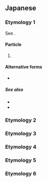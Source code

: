 {{also|がい}}
==Japanese==

===Etymology 1===
See {{m|ja|[[い#Etymology_2|い]]|tr=i}}.

====Particle====
{{ja-pos|particle}}

# {{lb|ja|familiar|men's speech}} {{n-g|Marks a non-[[rhetorical question]].}}
#: {{ja-usex|[[元%気]]'''かい'''？|げん%き '''かい'''？|Are you fine?}}
#: {{ja-usex|[[本%当]][[に#Etymology_2|に]][[出%来る]][[の#Etymology_2|の]]'''かい'''？|ほん%とう に で%きる の '''かい'''？|Can you [[really]] do it?}}

====Alternative forms====
* {{q|less common}} {{ja-r|かえ}}

=====See also=====
* {{ja-r|だい}}
* {{ja-r|わい}}

===Etymology 2===
{{ja-see-kango|回|会|海|絵|界|開|階|改|械|快|解|灰|介|戒|怪|拐|悔|皆|塊|楷|潰|壊|懐|諧|芥|廻|恢|晦|魁|乖|偕|喙|誨|誡}}

===Etymology 3===
{{ja-see|貝}}

===Etymology 4===
{{ja-see|櫂}}

===Etymology 5===
{{ja-see|甲斐}}

===Etymology 6===
{{ja-see|粥}}